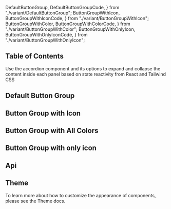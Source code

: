   DefaultButtonGroup,
  DefaultButtonGroupCode,
} from "./variant/DefaultButtonGroup";
  ButtonGroupWithIcon,
  ButtonGroupWithIconCode,
} from "./variant/ButtonGroupWithIcon";
  ButtonGroupWithColor,
  ButtonGroupWithColorCode,
} from "./variant/ButtonGroupWithColor";
  ButtonGroupWithOnlyIcon,
  ButtonGroupWithOnlyIconCode,
} from "./variant/ButtonGroupWithOnlyIcon";



## Table of Contents

Use the accordion component and its options to expand and collapse the content inside each panel based on state reactivity from React and Tailwind CSS

## Default Button Group

<CodePreview code={DefaultButtonGroupCode}>
  <DefaultButtonGroup />
</CodePreview>

## Button Group with Icon

<CodePreview code={ButtonGroupWithIconCode}>
  <ButtonGroupWithIcon />
</CodePreview>

## Button Group with All Colors

<CodePreview code={ButtonGroupWithColorCode}>
  <ButtonGroupWithColor />
</CodePreview>

## Button Group with only icon

<CodePreview code={ButtonGroupWithIconCode}>
  <ButtonGroupWithOnlyIcon />
</CodePreview>

## Api

<ComponentApi data={buttonApiData} />

## Theme

To learn more about how to customize the appearance of components, please see the Theme docs.

<CssThemePreview code={useTheme().theme.button} />
